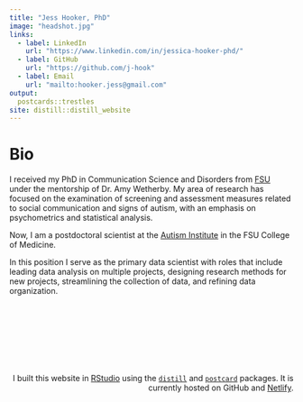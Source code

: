 ```yaml
---
title: "Jess Hooker, PhD"
image: "headshot.jpg"
links:
  - label: LinkedIn
    url: "https://www.linkedin.com/in/jessica-hooker-phd/"
  - label: GitHub
    url: "https://github.com/j-hook"
  - label: Email
    url: "mailto:hooker.jess@gmail.com"
output:
  postcards::trestles
site: distill::distill_website
---
```


# Bio

I received my PhD in Communication Science and Disorders from <a href="https://www.fsu.edu/" rel="noopener noreferrer" target="_blank">FSU</a> under the mentorship of Dr. Amy Wetherby. My area of research has focused on the examination of screening and assessment measures related to social communication and signs of autism, with an emphasis on psychometrics and statistical analysis.	

Now, I am a postdoctoral scientist at the <a href="https://med.fsu.edu/autisminstitute/home" rel="noopener noreferrer" target="_blank">Autism Institute</a> in the FSU College of Medicine. 

In this position I serve as the primary data scientist with roles that include leading data analysis on multiple projects, designing research methods for new projects, streamlining the collection of data, and refining data organization. 

<br>

<br> 

<br>

<br>

<html>
<head>
<style>
footer {
  text-align: right;
  }
</style>
</head>
<body>
<footer>
  <p>
I built this website in <a href="https://www.rstudio.com" rel="noopener noreferrer" target="_blank">RStudio</a> using the <a href="https://github.com/rstudio/distill" rel="noopener noreferrer" target="_blank">`distill`</a> and <a href="https://github.com/seankross/postcards" rel="noopener noreferrer" target="_blank">`postcard`</a> packages. It is currently hosted on GitHub and <a href="https://www.netlify.com/" rel="noopener noreferrer" target="_blank">Netlify</a>.</p>
</footer>



